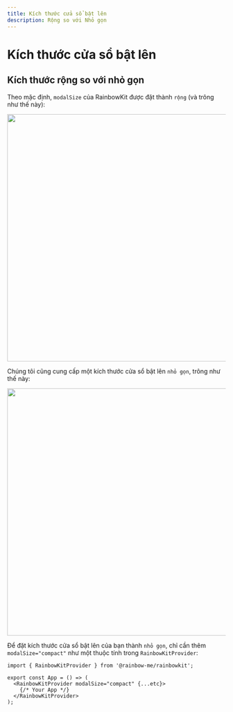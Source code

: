 ```yaml
---
title: Kích thước cửa sổ bật lên
description: Rộng so với Nhỏ gọn
---
```


# Kích thước cửa sổ bật lên

## Kích thước rộng so với nhỏ gọn

Theo mặc định, `modalSize` của RainbowKit được đặt thành `rộng` (và trông như thế này):

<Img src="/modal-default.png" height="569" width="1029" />

Chúng tôi cũng cung cấp một kích thước cửa sổ bật lên `nhỏ gọn`, trông như thế này:

<Img src="/modal-compact.png" height="569" width="1029" />

Để đặt kích thước cửa sổ bật lên của bạn thành `nhỏ gọn`, chỉ cần thêm `modalSize="compact"` như một thuộc tính trong `RainbowKitProvider`:

```tsx
import { RainbowKitProvider } from '@rainbow-me/rainbowkit';

export const App = () => (
  <RainbowKitProvider modalSize="compact" {...etc}>
    {/* Your App */}
  </RainbowKitProvider>
);
```
